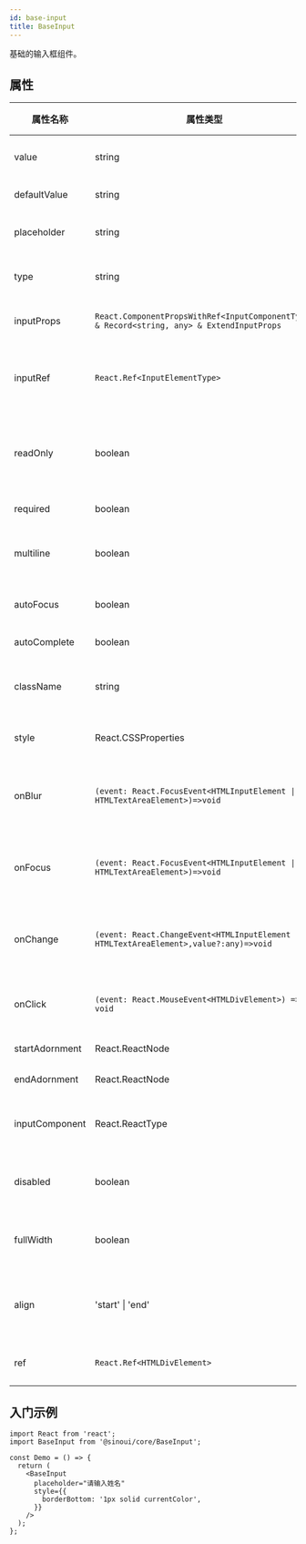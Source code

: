 ```yaml
---
id: base-input
title: BaseInput
---
```


基础的输入框组件。

## 属性

| 属性名称       | 属性类型                                                                                   | 默认值  | 属性说明                   |
| -------------- | ------------------------------------------------------------------------------------------ | ------- | -------------------------- |
| value          | string                                                                                     |         | 输入框的值                 |
| defaultValue   | string                                                                                     |         | 默认值                     |
| placeholder    | string                                                                                     |         | 占位符文字                 |
| type           | string                                                                                     |         | 输入框的类型               |
| inputProps     | `React.ComponentPropsWithRef<InputComponentType> & Record<string, any> & ExtendInputProps` |         | 输入框的属性               |
| inputRef       | `React.Ref<InputElementType>`                                                              |         | 为输入框元素指定 ref       |
| readOnly       | boolean                                                                                    | false   | 如果设为`true`则为只读状态 |
| required       | boolean                                                                                    | false   | 是否必填                   |
| multiline      | boolean                                                                                    | false   | 是否为多行文本             |
| autoFocus      | boolean                                                                                    | false   | 自动获取焦点               |
| autoComplete   | boolean                                                                                    | false   | 自动补全                   |
| className      | string                                                                                     |         | 自定义样式类名称           |
| style          | React.CSSProperties                                                                        |         | 自定义样式                 |
| onBlur         | `(event: React.FocusEvent<HTMLInputElement \| HTMLTextAreaElement>)=>void`                 |         | 失去焦点时的回调函数       |
| onFocus        | `(event: React.FocusEvent<HTMLInputElement \| HTMLTextAreaElement>)=>void`                 |         | 获得焦点时的回调函数       |
| onChange       | `(event: React.ChangeEvent<HTMLInputElement \| HTMLTextAreaElement>,value?:any)=>void`     |         | 值改变时的回调函数         |
| onClick        | `(event: React.MouseEvent<HTMLDivElement>) => void`                                        |         | 点击时的回调函数           |
| startAdornment | React.ReactNode                                                                            |         | 前缀元素                   |
| endAdornment   | React.ReactNode                                                                            |         | 后缀元素                   |
| inputComponent | React.ReactType                                                                            |         | 输入区域渲染元素           |
| disabled       | boolean                                                                                    | false   | 是否为不可用状态           |
| fullWidth      | boolean                                                                                    | false   | 是否为全宽模式             |
| align          | 'start' \| 'end'                                                                           | 'start' | 输入框文本对齐方式         |
| ref            | `React.Ref<HTMLDivElement>`                                                                |         | 引用根元素                 |

## 入门示例

```tsx
import React from 'react';
import BaseInput from '@sinoui/core/BaseInput';

const Demo = () => {
  return (
    <BaseInput
      placeholder="请输入姓名"
      style={{
        borderBottom: '1px solid currentColor',
      }}
    />
  );
};
```
